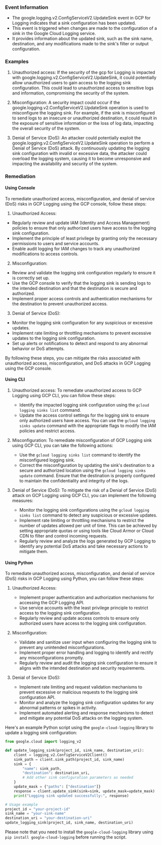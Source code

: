 
### Event Information

- The google.logging.v2.ConfigServiceV2.UpdateSink event in GCP for Logging indicates that a sink configuration has been updated.
- This event is triggered when changes are made to the configuration of a sink in the Google Cloud Logging service.
- It provides information about the updated sink, such as the sink name, destination, and any modifications made to the sink's filter or output configuration.


### Examples

1. Unauthorized access: If the security of the gcp for Logging is impacted with google.logging.v2.ConfigServiceV2.UpdateSink, it could potentially allow unauthorized users to gain access to the logging sink configuration. This could lead to unauthorized access to sensitive logs and information, compromising the security of the system.

2. Misconfiguration: A security impact could occur if the google.logging.v2.ConfigServiceV2.UpdateSink operation is used to misconfigure the logging sink. For example, if the sink is misconfigured to send logs to an insecure or unauthorized destination, it could result in the exposure of sensitive information or the loss of log data, impacting the overall security of the system.

3. Denial of Service (DoS): An attacker could potentially exploit the google.logging.v2.ConfigServiceV2.UpdateSink operation to perform a Denial of Service (DoS) attack. By continuously updating the logging sink configuration with invalid or excessive data, the attacker could overload the logging system, causing it to become unresponsive and impacting the availability and security of the system.

### Remediation

#### Using Console

To remediate unauthorized access, misconfiguration, and denial of service (DoS) risks in GCP Logging using the GCP console, follow these steps:

1. Unauthorized Access:
- Regularly review and update IAM (Identity and Access Management) policies to ensure that only authorized users have access to the logging sink configuration.
- Implement the principle of least privilege by granting only the necessary permissions to users and service accounts.
- Enable audit logging for IAM changes to track any unauthorized modifications to access controls.

2. Misconfiguration:
- Review and validate the logging sink configuration regularly to ensure it is correctly set up.
- Use the GCP console to verify that the logging sink is sending logs to the intended destination and that the destination is secure and authorized.
- Implement proper access controls and authentication mechanisms for the destination to prevent unauthorized access.

3. Denial of Service (DoS):
- Monitor the logging sink configuration for any suspicious or excessive updates.
- Implement rate limiting or throttling mechanisms to prevent excessive updates to the logging sink configuration.
- Set up alerts or notifications to detect and respond to any abnormal behavior or DoS attempts.

By following these steps, you can mitigate the risks associated with unauthorized access, misconfiguration, and DoS attacks in GCP Logging using the GCP console.

#### Using CLI

1. Unauthorized access: To remediate unauthorized access to GCP Logging using GCP CLI, you can follow these steps:
   - Identify the impacted logging sink configuration using the `gcloud logging sinks list` command.
   - Update the access control settings for the logging sink to ensure only authorized users have access. You can use the `gcloud logging sinks update` command with the appropriate flags to modify the IAM policies and restrict access.

2. Misconfiguration: To remediate misconfiguration of GCP Logging sink using GCP CLI, you can take the following actions:
   - Use the `gcloud logging sinks list` command to identify the misconfigured logging sink.
   - Correct the misconfiguration by updating the sink's destination to a secure and authorized location using the `gcloud logging sinks update` command. Ensure that the destination is properly configured to maintain the confidentiality and integrity of the logs.

3. Denial of Service (DoS): To mitigate the risk of a Denial of Service (DoS) attack on GCP Logging using GCP CLI, you can implement the following measures:
   - Monitor the logging sink configurations using the `gcloud logging sinks list` command to detect any suspicious or excessive updates.
   - Implement rate limiting or throttling mechanisms to restrict the number of updates allowed per unit of time. This can be achieved by setting appropriate quotas or using tools like Cloud Armor or Cloud CDN to filter and control incoming requests.
   - Regularly review and analyze the logs generated by GCP Logging to identify any potential DoS attacks and take necessary actions to mitigate them.

#### Using Python

To remediate unauthorized access, misconfiguration, and denial of service (DoS) risks in GCP Logging using Python, you can follow these steps:

1. Unauthorized Access:
   - Implement proper authentication and authorization mechanisms for accessing the GCP Logging API.
   - Use service accounts with the least privilege principle to restrict access to the logging sink configuration.
   - Regularly review and update access controls to ensure only authorized users have access to the logging sink configuration.

2. Misconfiguration:
   - Validate and sanitize user input when configuring the logging sink to prevent any unintended misconfigurations.
   - Implement proper error handling and logging to identify and rectify any misconfigurations promptly.
   - Regularly review and audit the logging sink configuration to ensure it aligns with the intended destination and security requirements.

3. Denial of Service (DoS):
   - Implement rate limiting and request validation mechanisms to prevent excessive or malicious requests to the logging sink configuration API.
   - Monitor and analyze the logging sink configuration updates for any abnormal patterns or spikes in activity.
   - Implement automated alerting and response mechanisms to detect and mitigate any potential DoS attacks on the logging system.

Here's an example Python script using the `google-cloud-logging` library to update a logging sink configuration:

```python
from google.cloud import logging_v2

def update_logging_sink(project_id, sink_name, destination_uri):
    client = logging_v2.ConfigServiceV2Client()
    sink_path = client.sink_path(project_id, sink_name)
    sink = {
        "name": sink_path,
        "destination": destination_uri,
        # Add other sink configuration parameters as needed
    }
    update_mask = {"paths": ["destination"]}
    response = client.update_sink(sink=sink, update_mask=update_mask)
    print("Logging sink updated successfully:", response)

# Usage example
project_id = "your-project-id"
sink_name = "your-sink-name"
destination_uri = "your-destination-uri"
update_logging_sink(project_id, sink_name, destination_uri)
```

Please note that you need to install the `google-cloud-logging` library using `pip install google-cloud-logging` before running the script.

